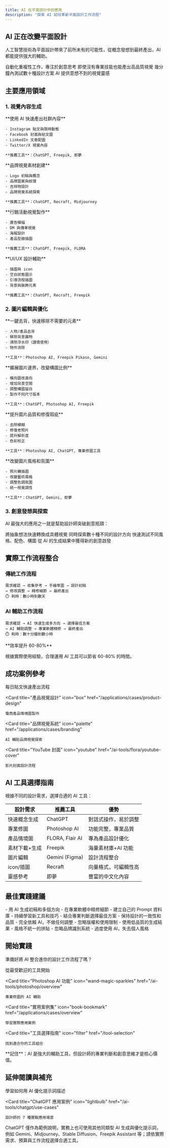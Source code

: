```yaml
---
title: AI 在平面設計中的應用
description: "探索 AI 如何革新平面設計工作流程"
---
```


## AI 正在改變平面設計

人工智慧技術為平面設計帶來了前所未有的可能性，從概念發想到最終產出，AI 都能提供強大的輔助。

<CardGroup cols={2}>
  <Card title="提升效率" icon="gauge-high">
    自動化重複性工作，專注於創意思考
  </Card>
  <Card title="降低門檻" icon="stairs">
    即使沒有專業技能也能產出高品質視覺
  </Card>
  <Card title="快速迭代" icon="arrows-rotate">
    幾分鐘內測試數十種設計方案
  </Card>
  <Card title="激發創意" icon="lightbulb">
    AI 提供意想不到的視覺靈感
  </Card>
</CardGroup>

## 主要應用領域

### 1. 視覺內容生成

<Tabs>
  <Tab title="社群媒體">
    **使用 AI 快速產出社群內容**
    
    - Instagram 貼文與限時動態
    - Facebook 封面與貼文圖
    - LinkedIn 文章配圖
    - Twitter/X 視覺內容
    
    **推薦工具**：ChatGPT, Freepik, 即夢
  </Tab>
  
  <Tab title="品牌設計">
    **品牌視覺素材創建**
    
    - Logo 初稿與概念
    - 品牌圖案與紋理
    - 吉祥物設計
    - 品牌視覺系統探索
    
    **推薦工具**：ChatGPT, Recraft, Midjourney
  </Tab>
  
  <Tab title="行銷素材">
    **行銷活動視覺製作**
    
    - 廣告橫幅
    - DM 與傳單視覺
    - 海報設計
    - 產品型錄插圖
    
    **推薦工具**：ChatGPT, Freepik, FLORA
  </Tab>
  
  <Tab title="數位產品">
    **UI/UX 設計輔助**
    
    - 插圖與 icon
    - 空白狀態圖示
    - 引導流程插圖
    - 背景與裝飾元素
    
    **推薦工具**：ChatGPT, Recraft, Freepik
  </Tab>
</Tabs>

### 2. 圖片編輯與優化

<AccordionGroup>
  <Accordion title="去背與物件移除" icon="scissors">
    **一鍵去背，快速移除不需要的元素**
    
    - 人物/產品去背
    - 移除背景雜物
    - 清除浮水印（謹慎使用）
    - 物件消除
    
    **工具**：Photoshop AI, Freepik Pikaso, Gemini
  </Accordion>
  
  <Accordion title="圖片擴展" icon="expand">
    **擴展圖片邊界，改變構圖比例**
    
    - 橫向圖改直向
    - 增加背景空間
    - 調整構圖留白
    - 製作不同尺寸版本
    
    **工具**：ChatGPT, Photoshop AI, Freepik
  </Accordion>
  
  <Accordion title="品質提升" icon="arrow-up">
    **提升圖片品質和修復瑕疵**
    
    - 去除模糊
    - 修復老照片
    - 提升解析度
    - 色彩校正
    
    **工具**：Photoshop AI, ChatGPT, 專業修圖工具
  </Accordion>
  
  <Accordion title="風格轉換" icon="wand-magic-sparkles">
    **改變圖片風格和氛圍**
    
    - 照片轉插圖
    - 改變藝術風格
    - 調整色調氛圍
    - 統一視覺調性
    
    **工具**：ChatGPT, Gemini, 即夢
  </Accordion>
</AccordionGroup>

### 3. 創意發想與探索

AI 最強大的應用之一就是幫助設計師突破創意瓶頸：

<Steps>
  <Step title="快速視覺化概念">
    將抽象想法快速轉換成具體視覺
  </Step>
  
  <Step title="生成多種方向">
    同時探索數十種不同的設計方向
  </Step>
  
  <Step title="測試風格變化">
    快速測試不同風格、配色、構圖
  </Step>
  
  <Step title="激發新靈感">
    從 AI 的生成結果中獲得新的創意啟發
  </Step>
</Steps>

## 實際工作流程整合

### 傳統工作流程

```
需求確認 → 收集參考 → 手繪草圖 → 設計初稿 
→ 修改調整 → 精修細節 → 最終產出
⏱️ 耗時：數小時到數天
```

### AI 輔助工作流程

```
需求確認 → AI 快速生成多方向 → 選擇最佳方案 
→ AI 輔助調整 → 專業軟體精修 → 最終產出
⏱️ 耗時：數十分鐘到數小時
```

<Note>
**效率提升 60-80%**

根據實際使用經驗，合理運用 AI 工具可以節省 60-80% 的時間。
</Note>

## 成功案例參考

<CardGroup cols={2}>
  <Card
    title="社群貼文系列"
    icon="instagram"
    href="/applications/cases/social-media"
  >
    每日貼文快速產出流程
  </Card>
  
  <Card
    title="產品視覺設計"
    icon="box"
    href="/applications/cases/product-design"
  >
    電商產品情境圖製作
  </Card>
  
  <Card
    title="品牌視覺系統"
    icon="palette"
    href="/applications/cases/branding"
  >
    AI 輔助品牌視覺探索
  </Card>
  
  <Card
    title="YouTube 封面"
    icon="youtube"
    href="/ai-tools/flora/youtube-cover"
  >
    影片封面設計流程
  </Card>
</CardGroup>

## AI 工具選擇指南

根據不同的設計需求，選擇合適的 AI 工具：

| 設計需求 | 推薦工具 | 優勢 |
|---------|---------|------|
| 快速概念生成 | ChatGPT | 對話式操作，易於調整 |
| 專業修圖 | Photoshop AI | 功能完整，專業品質 |
| 產品情境圖 | FLORA, Flair AI | 專為產品設計優化 |
| 素材下載+生成 | Freepik | 海量素材庫+AI 功能 |
| 圖片編輯 | Gemini (Figma) | 設計流程整合 |
| icon/插圖 | Recraft | 向量格式，可編輯性高 |
| 靈感參考 | 即夢 | 豐富的中文化內容 |

## 最佳實踐建議

<Tabs>
  <Tab title="✅ 建議做法">
    - 用 AI 生成初稿和多個方向
    - 在專業軟體中精修細節
    - 建立自己的 Prompt 資料庫
    - 持續學習新工具和技巧
    - 結合專業判斷選擇最佳方案
    - 保持設計的一致性和品質
  </Tab>
  
  <Tab title="❌ 避免陷阱">
    - 完全依賴 AI，不做任何調整
    - 忽略版權和使用限制
    - 使用低品質的生成結果
    - 風格不統一的拼貼
    - 忽略品牌識別系統
    - 過度使用 AI，失去個人風格
  </Tab>
</Tabs>

## 開始實踐

準備好將 AI 整合進你的設計工作流程了嗎？

<CardGroup cols={2}>
  <Card
    title="ChatGPT 完整指南"
    icon="comment"
    href="/ai-tools/nano-banana/quick-start"
  >
    從最受歡迎的工具開始
  </Card>
  
  <Card
    title="Photoshop AI 功能"
    icon="wand-magic-sparkles"
    href="/ai-tools/photoshop/overview"
  >
    專業修圖的 AI 輔助
  </Card>
  
  <Card
    title="實用案例集"
    icon="book-bookmark"
    href="/applications/cases/overview"
  >
    學習實際應用案例
  </Card>
  
  <Card
    title="工具選擇指南"
    icon="filter"
    href="/tool-selection"
  >
    找到適合你的工具組合
  </Card>
</CardGroup>

<Tip>
**記住**：AI 是強大的輔助工具，但設計師的專業判斷和創意思維才是核心價值。
</Tip>

## 延伸閱讀與補充

<CardGroup cols={2}>
  <Card
    title="用 ChatGPT 來生成提示詞"
    icon="comment"
    href="/ai-tools/nano-banana/quick-start"
  >
    學習如何用 AI 優化提示詞描述
  </Card>
  
  <Card
    title="ChatGPT 應用案例"
    icon="lightbulb"
    href="/ai-tools/chatgpt/use-cases"
  >
    設計師的 7 種實戰應用場景
  </Card>
</CardGroup>

<Note>
ChatGPT 僅作為範例說明，實務上也可使用其他同類型 AI 生成與優化提示詞，例如 Gemini、Midjourney、Stable Diffusion、Freepik Assistant 等；請依實際需求、預算與工作流程選擇合適工具。
</Note>
